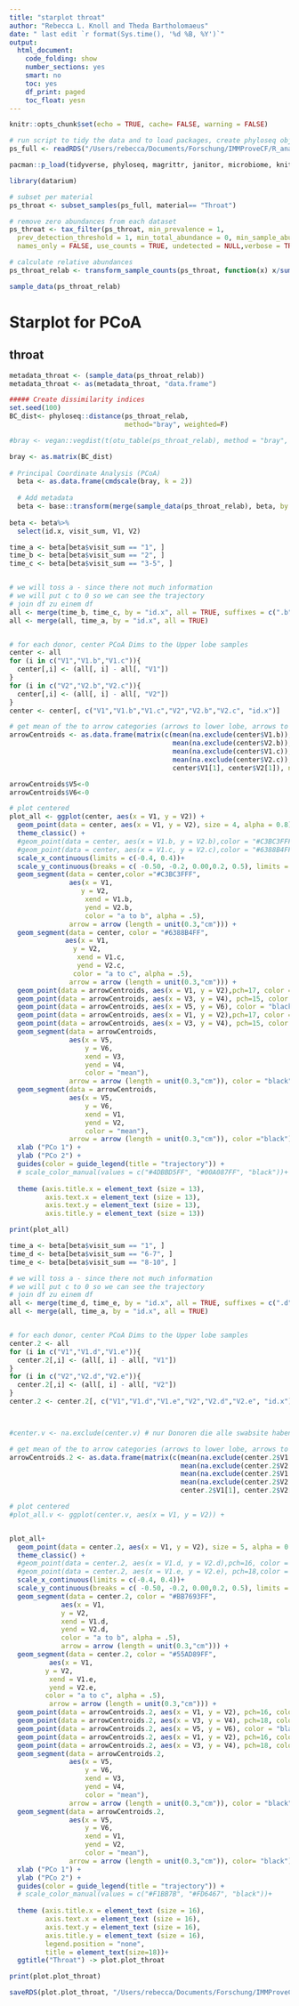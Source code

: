 ```yaml
---
title: "starplot throat"
author: "Rebecca L. Knoll and Theda Bartholomaeus"
date: " last edit `r format(Sys.time(), '%d %B, %Y')`"
output: 
  html_document:
    code_folding: show
    number_sections: yes
    smart: no
    toc: yes
    df_print: paged
    toc_float: yesn
---
```


```r
knitr::opts_chunk$set(echo = TRUE, cache= FALSE, warning = FALSE)
```

```r
# run script to tidy the data and to load packages, create phyloseq object (ps_clean) and load libraries
ps_full <- readRDS("/Users/rebecca/Documents/Forschung/IMMProveCF/R_analysis/rds_files/ps_full_IMP.rds")

pacman::p_load(tidyverse, phyloseq, magrittr, janitor, microbiome, knitr, lubridate, naniar, readxl, ggplot2, ggpubr)

library(datarium)

```

```r

# subset per material
ps_throat <- subset_samples(ps_full, material== "Throat")

# remove zero abundances from each dataset
ps_throat <- tax_filter(ps_throat, min_prevalence = 1,
  prev_detection_threshold = 1, min_total_abundance = 0, min_sample_abundance = 0, tax_level = NA,
  names_only = FALSE, use_counts = TRUE, undetected = NULL,verbose = TRUE)

# calculate relative abundances
ps_throat_relab <- transform_sample_counts(ps_throat, function(x) x/sum(x))

sample_data(ps_throat_relab)

```

# Starplot for PCoA 

## throat

```r
metadata_throat <- (sample_data(ps_throat_relab))
metadata_throat <- as(metadata_throat, "data.frame")

##### Create dissimilarity indices
set.seed(100)
BC_dist<- phyloseq::distance(ps_throat_relab,
                             method="bray", weighted=F)

#bray <- vegan::vegdist(t(otu_table(ps_throat_relab), method = "bray", na.rm = T)) Theda calculated distances with this but somehow it will not run for me

bray <- as.matrix(BC_dist)
  
# Principal Coordinate Analysis (PCoA)
  beta <- as.data.frame(cmdscale(bray, k = 2))
  
  # Add metadata
  beta <- base::transform(merge(sample_data(ps_throat_relab), beta, by = 0, all = TRUE), row.names = Row.names, Row.names = NULL)
  
beta <- beta%>%
  select(id.x, visit_sum, V1, V2)

time_a <- beta[beta$visit_sum == "1", ]
time_b <- beta[beta$visit_sum == "2", ]
time_c <- beta[beta$visit_sum == "3-5", ]


# we will toss a - since there not much information 
# we will put c to 0 so we can see the trajectory 
# join df zu einem df 
all <- merge(time_b, time_c, by = "id.x", all = TRUE, suffixes = c(".b",".c"))
all <- merge(all, time_a, by = "id.x", all = TRUE)


# for each donor, center PCoA Dims to the Upper lobe samples
center <- all
for (i in c("V1","V1.b","V1.c")){
  center[,i] <- (all[, i] - all[, "V1"])
}
for (i in c("V2","V2.b","V2.c")){
  center[,i] <- (all[, i] - all[, "V2"])
}
center <- center[, c("V1","V1.b","V1.c","V2","V2.b","V2.c", "id.x")]

# get mean of the to arrow categories (arrows to lower lobe, arrows to throat)
arrowCentroids <- as.data.frame(matrix(c(mean(na.exclude(center$V1.b)),
                                         mean(na.exclude(center$V2.b)), 
                                         mean(na.exclude(center$V1.c)),
                                         mean(na.exclude(center$V2.c)),
                                         center$V1[1], center$V2[1]), ncol = 6))

arrowCentroids$V5<-0
arrowCentroids$V6<-0

# plot centered 
plot_all <- ggplot(center, aes(x = V1, y = V2)) +
  geom_point(data = center, aes(x = V1, y = V2), size = 4, alpha = 0.8) + 
  theme_classic() +
  #geom_point(data = center, aes(x = V1.b, y = V2.b),color = "#C3BC3FFF", pch=17, size = 3, alpha = 0.8) +
  #geom_point(data = center, aes(x = V1.c, y = V2.c),color = "#6388B4FF", pch=15, size = 3, alpha = 0.8) +
  scale_x_continuous(limits = c(-0.4, 0.4))+
  scale_y_continuous(breaks = c( -0.50, -0.2, 0.00,0.2, 0.5), limits = c(-0.50, 0.50))+
  geom_segment(data = center,color ="#C3BC3FFF",
               aes(x = V1,
                  y = V2,
                   xend = V1.b,
                   yend = V2.b,
                   color = "a to b", alpha = .5),
               arrow = arrow (length = unit(0.3,"cm"))) +
  geom_segment(data = center, color = "#6388B4FF",
              aes(x = V1,
                y = V2,
                 xend = V1.c,
                 yend = V2.c,
                color = "a to c", alpha = .5),
               arrow = arrow (length = unit(0.3,"cm"))) +
  geom_point(data = arrowCentroids, aes(x = V1, y = V2),pch=17, color = "black", size = 6) +
  geom_point(data = arrowCentroids, aes(x = V3, y = V4), pch=15, color = "black", size = 6) +
  geom_point(data = arrowCentroids, aes(x = V5, y = V6), color = "black", size = 2) +
  geom_point(data = arrowCentroids, aes(x = V1, y = V2),pch=17, color = "#C3BC3FFF", size = 5) +
  geom_point(data = arrowCentroids, aes(x = V3, y = V4), pch=15, color = "#6388B4FF", size = 5) +
  geom_segment(data = arrowCentroids,
               aes(x = V5,
                   y = V6,
                   xend = V3,
                   yend = V4,
                   color = "mean"),
               arrow = arrow (length = unit(0.3,"cm")), color = "black") +
  geom_segment(data = arrowCentroids,
               aes(x = V5,
                   y = V6,
                   xend = V1,
                   yend = V2,
                   color = "mean"),
               arrow = arrow (length = unit(0.3,"cm")), color ="black") +
  xlab ("PCo 1") +
  ylab ("PCo 2") +
  guides(color = guide_legend(title = "trajectory")) +
  # scale_color_manual(values = c("#4DBBD5FF", "#00A087FF", "black"))+
  
  theme (axis.title.x = element_text (size = 13), 
         axis.text.x = element_text (size = 13), 
         axis.text.y = element_text (size = 13), 
         axis.title.y = element_text (size = 13))

print(plot_all)
```

```r

time_a <- beta[beta$visit_sum == "1", ]
time_d <- beta[beta$visit_sum == "6-7", ]
time_e <- beta[beta$visit_sum == "8-10", ]

# we will toss a - since there not much information 
# we will put c to 0 so we can see the trajectory 
# join df zu einem df 
all <- merge(time_d, time_e, by = "id.x", all = TRUE, suffixes = c(".d",".e"))
all <- merge(all, time_a, by = "id.x", all = TRUE)


# for each donor, center PCoA Dims to the Upper lobe samples
center.2 <- all
for (i in c("V1","V1.d","V1.e")){
  center.2[,i] <- (all[, i] - all[, "V1"])
}
for (i in c("V2","V2.d","V2.e")){
  center.2[,i] <- (all[, i] - all[, "V2"])
}
center.2 <- center.2[, c("V1","V1.d","V1.e","V2","V2.d","V2.e", "id.x")]



#center.v <- na.exclude(center.v) # nur Donoren die alle swabsite haben

# get mean of the to arrow categories (arrows to lower lobe, arrows to throat)
arrowCentroids.2 <- as.data.frame(matrix(c(mean(na.exclude(center.2$V1.d)),
                                           mean(na.exclude(center.2$V2.d)), 
                                           mean(na.exclude(center.2$V1.e)),
                                           mean(na.exclude(center.2$V2.e)),
                                           center.2$V1[1], center.2$V2[1]), ncol = 6))

# plot centered 
#plot_all.v <- ggplot(center.v, aes(x = V1, y = V2)) +


plot_all+
  geom_point(data = center.2, aes(x = V1, y = V2), size = 5, alpha = 0.8) + 
  theme_classic() +
  #geom_point(data = center.2, aes(x = V1.d, y = V2.d),pch=16, color = "#BB7693FF", size = 3, alpha = 0.8) +
  #geom_point(data = center.2, aes(x = V1.e, y = V2.e), pch=18,color = "#55AD89FF", size = 3, alpha = 0.8) +
  scale_x_continuous(limits = c(-0.4, 0.4))+
  scale_y_continuous(breaks = c( -0.50, -0.2, 0.00,0.2, 0.5), limits = c(-0.50, 0.50))+
  geom_segment(data = center.2, color = "#BB7693FF", 
             aes(x = V1,
             y = V2,
             xend = V1.d,
             yend = V2.d,
             color = "a to b", alpha = .5),
             arrow = arrow (length = unit(0.3,"cm"))) +
  geom_segment(data = center.2, color = "#55AD89FF",
          aes(x = V1,
         y = V2,
          xend = V1.e,
          yend = V2.e,
         color = "a to c", alpha = .5),
          arrow = arrow (length = unit(0.3,"cm"))) +
  geom_point(data = arrowCentroids.2, aes(x = V1, y = V2), pch=16, color = "black", size = 6) +
  geom_point(data = arrowCentroids.2, aes(x = V3, y = V4), pch=18, color = "black", size = 6) +
  geom_point(data = arrowCentroids.2, aes(x = V5, y = V6), color = "black", size = 2) +
  geom_point(data = arrowCentroids.2, aes(x = V1, y = V2), pch=16, color = "#BB7693FF", size = 5) +
  geom_point(data = arrowCentroids.2, aes(x = V3, y = V4), pch=18, color = "#55AD89FF", size = 5) +
  geom_segment(data = arrowCentroids.2,
               aes(x = V5,
                   y = V6,
                   xend = V3,
                   yend = V4,
                   color = "mean"),
               arrow = arrow (length = unit(0.3,"cm")), color = "black") +
  geom_segment(data = arrowCentroids.2,
               aes(x = V5,
                   y = V6,
                   xend = V1,
                   yend = V2,
                   color = "mean"),
               arrow = arrow (length = unit(0.3,"cm")), color= "black") +
  xlab ("PCo 1") +
  ylab ("PCo 2") +
  guides(color = guide_legend(title = "trajectory")) +
  # scale_color_manual(values = c("#F1BB7B", "#FD6467", "black"))+
  
  theme (axis.title.x = element_text (size = 16), 
         axis.text.x = element_text (size = 16), 
         axis.text.y = element_text (size = 16), 
         axis.title.y = element_text (size = 16),
         legend.position = "none",
         title = element_text(size=18))+
  ggtitle("Throat") -> plot.plot_throat

print(plot.plot_throat)

saveRDS(plot.plot_throat, "/Users/rebecca/Documents/Forschung/IMMProveCF/R_analysis/figures/starplot_throat.rds")

```